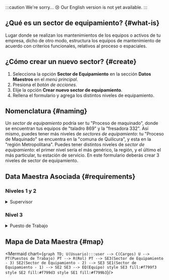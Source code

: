 
:::caution We're sorry... 😢
Our English version is not yet available.
:::

## ¿Qué es un sector de equipamiento? {#what-is}
Lugar donde se realizan los mantenimientos de los equipos o activos de tu empresa, dicho de otro modo, estructura los equipos de mantenimiento de acuerdo con criterios funcionales, relativos al proceso o espaciales.

## ¿Cómo crear un nuevo sector? {#create}
1. Selecciona la opción **Sector de Equipamiento** en la sección **Datos Maestros** en el _menú principal_.
2. Presiona el _botón de acciones_.
3. Elije la opción **Crear nuevo sector de equipamiento**.
4. Rellena el formulario y agrega los distintos niveles de equipamiento.

## Nomenclatura {#naming}
Un _sector de equipamiento_ podría ser tu "Proceso de maquinado", donde se encuentran tus equipos de "taladro 869" y la "fresadora 332". Así mismo, puedes tener más niveles de _sectores de equipamiento_: tu "Proceso de Maquinado" se encuentra en la "comuna de Quilicura", y esta en la "región Metropolitana". Puedes tener distintos niveles de _sector de equipamiento_: el primer nivel sería el más genérico, la región, y el último el más particular, tu estación de servicio. En este formulario deberás crear 3 niveles de sector de equipamiento.

## Data Maestra Asociada {#requirements}

### Niveles 1 y 2 

<details>
<summary>Supervisor</summary>
<div>

En el nivel 1 y 2 tendrás que definir un [**usuario**](/docs/products/corrective_maintenance/master_data/users) con al menos el cargo de _supervisor_. El  _supervisor_ responsable es quien está encargado de proceder a crear las órdenes de trabajo para resolver las fallas. 

</div>
</details>

### Nivel 3

<details>
<summary>Puesto de Trabajo</summary>
<div>

Por otro lado, para el _nivel 3_ (nivel más específico), necesitarás asociar al menos un [**puesto de trabajo**](/docs/products/corrective_maintenance/master_data/workstation). Los _puestos de trabajo_ sirven para identificar a los técnicos y supervisores asociados al lugar de trabajo. Un _usuario_ podrá tener más de un _puesto de trabajo_ asociado si es necesario. La idea de definir estos _puestos de trabajo_, es poder crear automáticamente las órdenes de trabajo cuando se levante un incidente en el nivel más específico.

</div>
</details>

## Mapa de Data Maestra {#map}

<div className="align-center">

<Mermaid chart={`
    graph TD;
        U(Usuario):::user --> C(Cargos)
        U --> PT(Puestos de Trabajo)
        PT --> R(Rol)
        PT --> SE3(Sector de Equipamiento - 3)
        SE2(Sector de Equipamiento - 2) --> SE3
        SE1(Sector de Equipamiento - 1) --> SE2
        SE3 --> EQ(Equipo)
        style SE3 fill:#f799f3
        style SE2 fill:#f799d3
        style SE1 fill:#f799b3
`}/>

</div>
<br/>